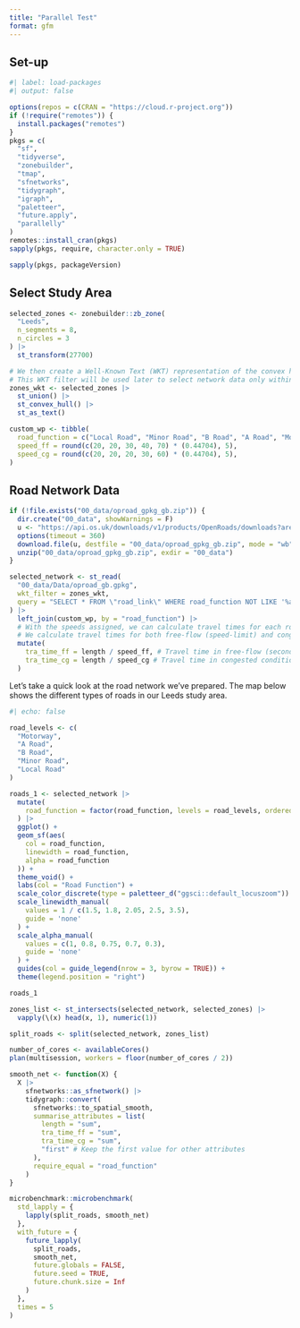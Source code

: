 ```yaml
---
title: "Parallel Test"
format: gfm
---
```


## Set-up

```r
#| label: load-packages
#| output: false

options(repos = c(CRAN = "https://cloud.r-project.org"))
if (!require("remotes")) {
  install.packages("remotes")
}
pkgs = c(
  "sf",
  "tidyverse",
  "zonebuilder",
  "tmap",
  "sfnetworks",
  "tidygraph",
  "igraph",
  "paletteer",
  "future.apply",
  "parallelly"
)
remotes::install_cran(pkgs)
sapply(pkgs, require, character.only = TRUE)

```

```r
sapply(pkgs, packageVersion)
```

## Select Study Area


```r
selected_zones <- zonebuilder::zb_zone(
  "Leeds",
  n_segments = 8,
  n_circles = 3
) |>
  st_transform(27700)

# We then create a Well-Known Text (WKT) representation of the convex hull of these zones.
# This WKT filter will be used later to select network data only within our area of interest.
zones_wkt <- selected_zones |>
  st_union() |>
  st_convex_hull() |>
  st_as_text()
```

```r
custom_wp <- tibble(
  road_function = c("Local Road", "Minor Road", "B Road", "A Road", "Motorway"),
  speed_ff = round(c(20, 20, 30, 40, 70) * (0.44704), 5),
  speed_cg = round(c(20, 20, 20, 30, 60) * (0.44704), 5),
)
```

## Road Network Data


```r
if (!file.exists("00_data/oproad_gpkg_gb.zip")) {
  dir.create("00_data", showWarnings = F)
  u <- "https://api.os.uk/downloads/v1/products/OpenRoads/downloads?area=GB&format=GeoPackage&redirect"
  options(timeout = 360)
  download.file(u, destfile = "00_data/oproad_gpkg_gb.zip", mode = "wb")
  unzip("00_data/oproad_gpkg_gb.zip", exdir = "00_data")
}
```



```r
selected_network <- st_read(
  "00_data/Data/oproad_gb.gpkg",
  wkt_filter = zones_wkt,
  query = "SELECT * FROM \"road_link\" WHERE road_function NOT LIKE '%access%'"
) |>
  left_join(custom_wp, by = "road_function") |>
  # With the speeds assigned, we can calculate travel times for each road segment.
  # We calculate travel times for both free-flow (speed-limit) and congested conditions.
  mutate(
    tra_time_ff = length / speed_ff, # Travel time in free-flow (seconds)
    tra_time_cg = length / speed_cg # Travel time in congested conditions (seconds)
  )

```

Let's take a quick look at the road network we've prepared. The map below shows the different types of roads in our Leeds study area.

```r
#| echo: false

road_levels <- c(
  "Motorway",
  "A Road",
  "B Road",
  "Minor Road",
  "Local Road"
)

roads_1 <- selected_network |>
  mutate(
    road_function = factor(road_function, levels = road_levels, ordered = T)
  ) |>
  ggplot() +
  geom_sf(aes(
    col = road_function,
    linewidth = road_function,
    alpha = road_function
  )) +
  theme_void() +
  labs(col = "Road Function") +
  scale_color_discrete(type = paletteer_d("ggsci::default_locuszoom")) +
  scale_linewidth_manual(
    values = 1 / c(1.5, 1.8, 2.05, 2.5, 3.5),
    guide = 'none'
  ) +
  scale_alpha_manual(
    values = c(1, 0.8, 0.75, 0.7, 0.3),
    guide = 'none'
  ) +
  guides(col = guide_legend(nrow = 3, byrow = TRUE)) +
  theme(legend.position = "right")

roads_1
```

```r
zones_list <- st_intersects(selected_network, selected_zones) |>
  vapply(\(x) head(x, 1), numeric(1))
```

```r
split_roads <- split(selected_network, zones_list)
```

```r
number_of_cores <- availableCores()
plan(multisession, workers = floor(number_of_cores / 2))
```


```r
smooth_net <- function(X) {
  X |>
    sfnetworks::as_sfnetwork() |>
    tidygraph::convert(
      sfnetworks::to_spatial_smooth,
      summarise_attributes = list(
        length = "sum",
        tra_time_ff = "sum",
        tra_time_cg = "sum",
        "first" # Keep the first value for other attributes
      ),
      require_equal = "road_function"
    )
}
```

```r
microbenchmark::microbenchmark(
  std_lapply = {
    lapply(split_roads, smooth_net)
  },
  with_future = {
    future_lapply(
      split_roads,
      smooth_net,
      future.globals = FALSE,
      future.seed = TRUE,
      future.chunk.size = Inf
    )
  },
  times = 5
)
```